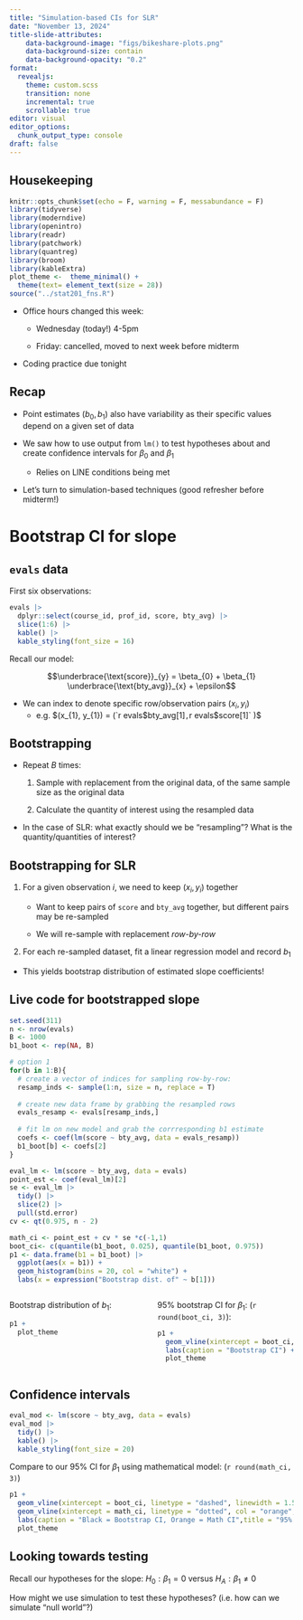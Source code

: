 ```yaml
---
title: "Simulation-based CIs for SLR"
date: "November 13, 2024"
title-slide-attributes:
    data-background-image: "figs/bikeshare-plots.png"
    data-background-size: contain
    data-background-opacity: "0.2"
format: 
  revealjs:
    theme: custom.scss
    transition: none
    incremental: true
    scrollable: true
editor: visual
editor_options: 
  chunk_output_type: console
draft: false
---
```


## Housekeeping

```r
knitr::opts_chunk$set(echo = F, warning = F, messabundance = F)
library(tidyverse)
library(moderndive)
library(openintro)
library(readr)
library(patchwork)
library(quantreg)
library(broom)
library(kableExtra)
plot_theme <-  theme_minimal() +
  theme(text= element_text(size = 28))
source("../stat201_fns.R")
```


-   Office hours changed this week:

    -   Wednesday (today!) 4-5pm

    -   Friday: cancelled, moved to next week before midterm
    
- Coding practice due tonight


## Recap

-   Point estimates $(b_{0}, b_{1})$ also have variability as their specific values depend on a given set of data

-   We saw how to use output from `lm()` to test hypotheses about and create confidence intervals for $\beta_{0}$ and $\beta_{1}$

    -   Relies on LINE conditions being met

-   Let's turn to simulation-based techniques (good refresher before midterm!)

# Bootstrap CI for slope

## `evals` data

First six observations:

```r
evals |>
  dplyr::select(course_id, prof_id, score, bty_avg) |>
  slice(1:6) |>
  kable() |>
  kable_styling(font_size = 16)
```

::: {.fragment}
Recall our model: 

$$\underbrace{\text{score}}_{y} = \beta_{0} + \beta_{1} \underbrace{\text{bty_avg}}_{x} + \epsilon$$
:::

- We can index to denote specific row/observation pairs $(x_{i}, y_{i})$
    - e.g. $(x_{1}, y_{1}) = (`r evals$bty_avg[1]`, `r evals$score[1]` )$


## Bootstrapping

-   Repeat $B$ times:

    1.  Sample with replacement from the original data, of the same sample size as the original data

    2.  Calculate the quantity of interest using the resampled data

-   ::: discuss
    In the case of SLR: what exactly should we be "resampling"? What is the quantity/quantities of interest?
    :::

## Bootstrapping for SLR

1.  For a given observation $i$, we need to keep $(x_{i}, y_{i})$ together
    -   Want to keep pairs of `score` and `bty_avg` together, but different pairs may be re-sampled

    -   We will re-sample with replacement *row-by-row*
2.  For each re-sampled dataset, fit a linear regression model and record $b_{1}$

-   This yields bootstrap distribution of estimated slope coefficients!

## Live code for bootstrapped slope


```r
set.seed(311)
n <- nrow(evals)
B <- 1000
b1_boot <- rep(NA, B)

# option 1
for(b in 1:B){
  # create a vector of indices for sampling row-by-row:
  resamp_inds <- sample(1:n, size = n, replace = T)
  
  # create new data frame by grabbing the resampled rows
  evals_resamp <- evals[resamp_inds,]
  
  # fit lm on new model and grab the corrresponding b1 estimate
  coefs <- coef(lm(score ~ bty_avg, data = evals_resamp))
  b1_boot[b] <- coefs[2]
}

eval_lm <- lm(score ~ bty_avg, data = evals)
point_est <- coef(eval_lm)[2]
se <- eval_lm |>
  tidy() |>
  slice(2) |>
  pull(std.error)
cv <- qt(0.975, n - 2)

math_ci <- point_est + cv * se *c(-1,1)
boot_ci<- c(quantile(b1_boot, 0.025), quantile(b1_boot, 0.975))
p1 <- data.frame(b1 = b1_boot) |>
  ggplot(aes(x = b1)) +
  geom_histogram(bins = 20, col = "white") +
  labs(x = expression("Bootstrap dist. of" ~ b[1]))
```

::::: columns
::: {.column width="50%"}
Bootstrap distribution of $b_{1}$:


```r
p1 +
  plot_theme
```
:::

::: {.column width="50%"}
95% bootstrap CI for $\beta_{1}$: (`r round(boot_ci, 3)`):

```r
p1 + 
  geom_vline(xintercept = boot_ci, linetype = "dashed", linewidth = 1.5) +
  labs(caption = "Bootstrap CI") +
  plot_theme
```
:::
:::::



## Confidence intervals

```r
eval_mod <- lm(score ~ bty_avg, data = evals)
eval_mod |>
  tidy() |>
  kable() |>
  kable_styling(font_size = 20)
```


Compare to our 95% CI for $\beta_{1}$ using mathematical model: (`r round(math_ci, 3)`)

```r
p1 + 
  geom_vline(xintercept = boot_ci, linetype = "dashed", linewidth = 1.5) +
  geom_vline(xintercept = math_ci, linetype = "dotted", col = "orange",linewidth = 1.5) +
  labs(caption = "Black = Bootstrap CI, Orange = Math CI",title = "95% CI for slope") +
  plot_theme
```

## Looking towards testing

Recall our hypotheses for the slope: $H_{0}: \beta_{1} = 0$ versus $H_{A}: \beta_{1} \neq 0$

::: {.discuss}
How might we use simulation to test these hypotheses? (i.e. how can we simulate "null world"?)
:::

